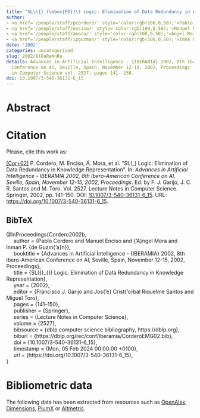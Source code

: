 ```yaml
---
title: 'SL\({}_{\mbox{FD}}\) Logic: Elimination of Data Redundancy in Knowledge Representation'
author:
- <a href='/people/staff/pcordero/' style='color:rgb(100,0,50);'>Pablo Cordero</a>
- <a href='/people/staff/enciso/' style='color:rgb(100,0,50);'>Manuel Enciso</a>
- <a href='/people/staff/amora/' style='color:rgb(100,0,50);'>Ángel Mora</a>
- <a href='/people/staff/ipguzman/' style='color:rgb(100,0,50);'>Inma P. de Guzmán</a>
date: '2002'
categories: uncategorised
slug: 2002/ElDaReKnRe
details: Advances in Artificial Intelligence - {IBERAMIA} 2002, 8th Ibero-American
  Conference on AI, Seville, Spain, November 12-15, 2002, Proceedings , Lecture Notes
  in Computer Science vol. 2527, pages 141--150.
doi: 10.1007/3-540-36131-6_15
---
```




# Abstract










# Citation
Please, cite this work as:


<a name=bib-Cordero2002b></a>[[Cor+02]](#cite-Cordero2002b) P. Cordero, M. Enciso, Á. Mora, et al. “SL\(_\mboxFD\) Logic: Elimination of Data Redundancy in Knowledge Representation”. In: _Advances in Artificial Intelligence - IBERAMIA 2002, 8th Ibero-American Conference on AI, Seville, Spain, November 12-15, 2002, Proceedings_. Ed. by F. J. Garijo, J. C. R. Santos and M. Toro. Vol. 2527. Lecture Notes in Computer Science. Springer, 2002, pp. 141-150. DOI: [10.1007/3-540-36131-6\_15](https://doi.org/10.1007%2F3-540-36131-6%5C_15). URL: [https://doi.org/10.1007/3-540-36131-6\_15](https://doi.org/10.1007/3-540-36131-6\_15).

::: {.callout-note appearance="minimal" collapse=true}

## BibTeX

@InProceedings{Cordero2002b,<br>&nbsp;&nbsp;&nbsp;&nbsp;  author = {Pablo Cordero and Manuel Enciso and {\a'A}ngel Mora and Inman P. {de Guzm{\a'a}n}},<br>&nbsp;&nbsp;&nbsp;&nbsp;  booktitle = {Advances in Artificial Intelligence - {IBERAMIA} 2002, 8th Ibero-American Conference on AI, Seville, Spain, November 12-15, 2002, Proceedings},<br>&nbsp;&nbsp;&nbsp;&nbsp;  title = {SL\({}_{\mbox{FD}}\) Logic: Elimination of Data Redundancy in Knowledge Representation},<br>&nbsp;&nbsp;&nbsp;&nbsp;  year = {2002},<br>&nbsp;&nbsp;&nbsp;&nbsp;  editor = {Francisco J. Garijo and Jos{\a'e} Crist{\a'o}bal Riquelme Santos and Miguel Toro},<br>&nbsp;&nbsp;&nbsp;&nbsp;  pages = {141--150},<br>&nbsp;&nbsp;&nbsp;&nbsp;  publisher = {Springer},<br>&nbsp;&nbsp;&nbsp;&nbsp;  series = {Lecture Notes in Computer Science},<br>&nbsp;&nbsp;&nbsp;&nbsp;  volume = {2527},<br>&nbsp;&nbsp;&nbsp;&nbsp;  bibsource = {dblp computer science bibliography, https://dblp.org},<br>&nbsp;&nbsp;&nbsp;&nbsp;  biburl = {https://dblp.org/rec/conf/iberamia/CorderoEMG02.bib},<br>&nbsp;&nbsp;&nbsp;&nbsp;  doi = {10.1007/3-540-36131-6\_15},<br>&nbsp;&nbsp;&nbsp;&nbsp;  timestamp = {Mon, 05 Feb 2024 00:00:00 +0100},<br>&nbsp;&nbsp;&nbsp;&nbsp;  url = {https://doi.org/10.1007/3-540-36131-6\_15},<br>}

:::



# Bibliometric data


The following data has been extracted from resources such as [OpenAlex](https://openalex.org/), [Dimensions](https://app.dimensions.ai/), [PlumX](https://www.elsevier.com/insights/metrics/plumx) or [Altmetric](https://www.altmetric.com/).

<div style="display: flex; justify-content: center; align-items: center; height: 100%;">
<span class="__dimensions_badge_embed__" data-doi="10.1007/3-540-36131-6_15" data-legend="always"></span></div><script async src="https://badge.dimensions.ai/badge.js" charset="utf-8"></script>

<div style="display: flex; justify-content: center; align-items: center; height: 100%;">
<a href="https://plu.mx/plum/a/?doi=10.1007/3-540-36131-6_15" class="plumx-details" data-site="plum" data-hide-when-empty="true">SL\({}_{\mbox{FD}}\) Logic: Elimination of Data Redundancy in Knowledge Representation</a></div>

<div style="display: flex; justify-content: center; align-items: center; height: 100%;">
<script type="text/javascript" src="https://d1bxh8uas1mnw7.cloudfront.net/assets/embed.js"></script><div data-badge-type="medium-donut" class="altmetric-embed" data-badge-details="right" data-doi="10.1007/3-540-36131-6_15"></div></div>


## Cites

The following graph plots the number of cites received by this work from its publication, on a yearly basis.

```r
#| echo: false
#| results: asis
#| warning: false
#| message: false
source(here::here('scripts', 'manage_publications.R'))
df <- readRDS('citation_history.rds')
plot_citation_history(df)
```



## Papers citing this work

The following is a non-exhaustive list of papers that cite this work:


<a name=bib-Aguilera_2004></a>[[1]](#cite-Aguilera_2004) G. Aguilera, P. Cordero, M. Enciso, et al. “A Non-explosive Treatment of Functional Dependencies Using Rewriting Logic”. In: _Advances in Artificial Intelligence – SBIA 2004_. Springer Berlin Heidelberg, 2004, p. 31–40. ISBN: 9783540286455. DOI: [10.1007/978-3-540-28645-5_4](https://doi.org/10.1007%2F978-3-540-28645-5_4). URL: [http://dx.doi.org/10.1007/978-3-540-28645-5_4](http://dx.doi.org/10.1007/978-3-540-28645-5_4).

<a name=bib-Belohlavek_2012></a>[[2]](#cite-Belohlavek_2012) R. Belohlavek, P. Cordero, M. Enciso, et al. “An Efficient Reasoning Method for Dependencies over Similarity and Ordinal Data”. In: _Modeling Decisions for Artificial Intelligence_. Springer Berlin Heidelberg, 2012, p. 408–419. ISBN: 9783642346200. DOI: [10.1007/978-3-642-34620-0_36](https://doi.org/10.1007%2F978-3-642-34620-0_36). URL: [http://dx.doi.org/10.1007/978-3-642-34620-0_36](http://dx.doi.org/10.1007/978-3-642-34620-0_36).

<a name=bib-Benito_Picazo_2018></a>[[3]](#cite-Benito_Picazo_2018) F. Benito-Picazo, P. Cordero, M. Enciso, et al. “Minimal generators, an affordable approach by means of massive computation”. In: _The Journal of Supercomputing_ 75.3 (Jun. 2018), p. 1350–1367. ISSN: 1573-0484. DOI: [10.1007/s11227-018-2453-z](https://doi.org/10.1007%2Fs11227-018-2453-z). URL: [http://dx.doi.org/10.1007/s11227-018-2453-z](http://dx.doi.org/10.1007/s11227-018-2453-z).

<a name=bib-Benito_Picazo_2016></a>[[4]](#cite-Benito_Picazo_2016) F. Benito-Picazo, P. Cordero, M. Enciso, et al. “Reducing the search space by closure and simplification paradigms: A parallel key finding method”. In: _The Journal of Supercomputing_ 73.1 (Jan. 2016), p. 75–87. ISSN: 1573-0484. DOI: [10.1007/s11227-016-1622-1](https://doi.org/10.1007%2Fs11227-016-1622-1). URL: [http://dx.doi.org/10.1007/s11227-016-1622-1](http://dx.doi.org/10.1007/s11227-016-1622-1).

<a name=bib-Benito_Picazo_2017></a>[[5]](#cite-Benito_Picazo_2017) F. Benito‐Picazo, M. Enciso, C. Rossi, et al. “Enhancing the conversational process by using a logical closure operator in phenotypes implications”. In: _Mathematical Methods in the Applied Sciences_ 41.3 (Feb. 2017), p. 1089–1100. ISSN: 1099-1476. DOI: [10.1002/mma.4338](https://doi.org/10.1002%2Fmma.4338). URL: [http://dx.doi.org/10.1002/mma.4338](http://dx.doi.org/10.1002/mma.4338).

<a name=bib-Cordero_2022></a>[[6]](#cite-Cordero_2022) P. Cordero, M. Enciso, D. López-Rodríguez, et al. “fcaR, Formal Concept Analysis with R”. In: _The R Journal_ 14.1 (Jun. 2022), p. 341–361. ISSN: 2073-4859. DOI: [10.32614/rj-2022-014](https://doi.org/10.32614%2Frj-2022-014). URL: [http://dx.doi.org/10.32614/rj-2022-014](http://dx.doi.org/10.32614/rj-2022-014).

<a name=bib-Cordero_2009></a>[[7]](#cite-Cordero_2009) P. Cordero, M. Enciso, A. Mora, et al. “A Complete Logic for Fuzzy Functional Dependencies over Domains with Similarity Relations”. In: _Bio-Inspired Systems: Computational and Ambient Intelligence_. Springer Berlin Heidelberg, 2009, p. 261–269. ISBN: 9783642024788. DOI: [10.1007/978-3-642-02478-8_33](https://doi.org/10.1007%2F978-3-642-02478-8_33). URL: [http://dx.doi.org/10.1007/978-3-642-02478-8_33](http://dx.doi.org/10.1007/978-3-642-02478-8_33).

<a name=bib-Cordero_20111></a>[[8]](#cite-Cordero_20111) P. Cordero, M. Enciso, A. Mora, et al. “An Efficient Algorithm for Reasoning about Fuzzy Functional Dependencies”. In: _Advances in Computational Intelligence_. Springer Berlin Heidelberg, 2011, p. 412–420. ISBN: 9783642214981. DOI: [10.1007/978-3-642-21498-1_52](https://doi.org/10.1007%2F978-3-642-21498-1_52). URL: [http://dx.doi.org/10.1007/978-3-642-21498-1_52](http://dx.doi.org/10.1007/978-3-642-21498-1_52).

<a name=bib-Cordero_2013></a>[[9]](#cite-Cordero_2013) P. Cordero, M. Enciso, A. Mora, et al. “Computing non-redundant sets of functional dependencies via simplification”. In: _2013 IEEE Symposium on Foundations of Computational Intelligence (FOCI)_. IEEE, Apr. 2013, p. 9–14. DOI: [10.1109/foci.2013.6602449](https://doi.org/10.1109%2Ffoci.2013.6602449). URL: [http://dx.doi.org/10.1109/foci.2013.6602449](http://dx.doi.org/10.1109/foci.2013.6602449).

<a name=bib-Cordero_2015></a>[[10]](#cite-Cordero_2015) P. Cordero, M. Enciso, A. Mora, et al. “Knowledge discovery in social networks by using a logic-based treatment of implications”. In: _Knowledge-Based Systems_ 87 (Oct. 2015), p. 16–25. ISSN: 0950-7051. DOI: [10.1016/j.knosys.2015.07.018](https://doi.org/10.1016%2Fj.knosys.2015.07.018). URL: [http://dx.doi.org/10.1016/j.knosys.2015.07.018](http://dx.doi.org/10.1016/j.knosys.2015.07.018).

<a name=bib-Cordero_2014></a>[[11]](#cite-Cordero_2014) P. Cordero, M. Enciso, A. Mora, et al. “A tableaux-like method to infer all minimal keys”. In: _Logic Journal of IGPL_ 22.6 (Sep. 2014), p. 1019–1044. ISSN: 1368-9894. DOI: [10.1093/jigpal/jzu025](https://doi.org/10.1093%2Fjigpal%2Fjzu025). URL: [http://dx.doi.org/10.1093/jigpal/jzu025](http://dx.doi.org/10.1093/jigpal/jzu025).

<a name=bib-Cordero_2011></a>[[12]](#cite-Cordero_2011) P. Cordero, M. Enciso, A. Mora, et al. “Specification and inference of fuzzy attributes”. In: _2011 IEEE Symposium on Foundations of Computational Intelligence (FOCI)_. IEEE, Apr. 2011, p. 107–114. DOI: [10.1109/foci.2011.5949472](https://doi.org/10.1109%2Ffoci.2011.5949472). URL: [http://dx.doi.org/10.1109/foci.2011.5949472](http://dx.doi.org/10.1109/foci.2011.5949472).

<a name=bib-Cordero_2018></a>[[13]](#cite-Cordero_2018) P. Cordero, M. Enciso, A. Mora, et al. “Inference of Mixed Information in Formal Concept Analysis”. In: _Trends in Mathematics and Computational Intelligence_. Springer International Publishing, Oct. 2018, p. 81–87. ISBN: 9783030004859. DOI: [10.1007/978-3-030-00485-9_9](https://doi.org/10.1007%2F978-3-030-00485-9_9). URL: [http://dx.doi.org/10.1007/978-3-030-00485-9_9](http://dx.doi.org/10.1007/978-3-030-00485-9_9).

<a name=bib-Cordero_2008></a>[[14]](#cite-Cordero_2008) P. Cordero, A. Mora, I. de Guzmán, et al. “Non-deterministic ideal operators: An adequate tool for formalization in Data Bases”. In: _Discrete Applied Mathematics_ 156.6 (Mar. 2008), p. 911–923. ISSN: 0166-218X. DOI: [10.1016/j.dam.2007.02.014](https://doi.org/10.1016%2Fj.dam.2007.02.014). URL: [http://dx.doi.org/10.1016/j.dam.2007.02.014](http://dx.doi.org/10.1016/j.dam.2007.02.014).

<a name=bib-Mora_2006></a>[[15]](#cite-Mora_2006) A. Mora, G. Aguilera, M. Enciso, et al. “A new closure algorithm based in logic: SLFD-Closure versus classical closures.” In: _INTELIGENCIA ARTIFICIAL_ 10.31 (Dec. 2006). ISSN: 1137-3601. DOI: [10.4114/ia.v10i31.935](https://doi.org/10.4114%2Fia.v10i31.935). URL: [http://dx.doi.org/10.4114/ia.v10i31.935](http://dx.doi.org/10.4114/ia.v10i31.935).

<a name=bib-Mora_2012></a>[[16]](#cite-Mora_2012) A. Mora, P. Cordero, M. Enciso, et al. “Closure via functional dependence simplification”. In: _International Journal of Computer Mathematics_ 89.4 (Mar. 2012), p. 510–526. ISSN: 1029-0265. DOI: [10.1080/00207160.2011.644275](https://doi.org/10.1080%2F00207160.2011.644275). URL: [http://dx.doi.org/10.1080/00207160.2011.644275](http://dx.doi.org/10.1080/00207160.2011.644275).

<a name=bib-Mora_2004></a>[[17]](#cite-Mora_2004) Á. Mora, M. Enciso, P. Cordero, et al. “An Efficient Preprocessing Transformation for Functional Dependencies Sets Based on the Substitution Paradigm”. In: _Current Topics in Artificial Intelligence_. Springer Berlin Heidelberg, 2004, p. 136–146. ISBN: 9783540259459. DOI: [10.1007/978-3-540-25945-9_14](https://doi.org/10.1007%2F978-3-540-25945-9_14). URL: [http://dx.doi.org/10.1007/978-3-540-25945-9_14](http://dx.doi.org/10.1007/978-3-540-25945-9_14).

<a name=bib-Mora_2011></a>[[18]](#cite-Mora_2011) A. Mora, I. P. de Guzmán, M. Enciso, et al. “Ideal non-deterministic operators as a formal framework to reduce the key finding problem”. In: _International Journal of Computer Mathematics_ 88.9 (Jun. 2011), p. 1860–1868. ISSN: 1029-0265. DOI: [10.1080/00207160.2010.484488](https://doi.org/10.1080%2F00207160.2010.484488). URL: [http://dx.doi.org/10.1080/00207160.2010.484488](http://dx.doi.org/10.1080/00207160.2010.484488).

<a name=bib-Rodr_guez_Lorenzo_2017></a>[[19]](#cite-Rodr_guez_Lorenzo_2017) E. Rodríguez-Lorenzo, K. Adaricheva, P. Cordero, et al. “Formation of the D-basis from implicational systems using Simplification logic”. In: _International Journal of General Systems_ 46.5 (Jul. 2017), p. 547–568. ISSN: 1563-5104. DOI: [10.1080/03081079.2017.1349632](https://doi.org/10.1080%2F03081079.2017.1349632). URL: [http://dx.doi.org/10.1080/03081079.2017.1349632](http://dx.doi.org/10.1080/03081079.2017.1349632).

<a name=bib-Rodr_guez_Lorenzo_2018></a>[[20]](#cite-Rodr_guez_Lorenzo_2018) E. Rodríguez-Lorenzo, K. Bertet, P. Cordero, et al. “Direct-optimal basis computation by means of the fusion of simplification rules”. In: _Discrete Applied Mathematics_ 249 (Nov. 2018), p. 106–119. ISSN: 0166-218X. DOI: [10.1016/j.dam.2017.12.031](https://doi.org/10.1016%2Fj.dam.2017.12.031). URL: [http://dx.doi.org/10.1016/j.dam.2017.12.031](http://dx.doi.org/10.1016/j.dam.2017.12.031).

<a name=bib-Rodr_guez_Jim_nez_2016></a>[[21]](#cite-Rodr_guez_Jim_nez_2016) J. M. Rodríguez‐Jiménez, P. Cordero, M. Enciso, et al. “Data mining algorithms to compute mixed concepts with negative attributes: an application to breast cancer data analysis”. In: _Mathematical Methods in the Applied Sciences_ 39.16 (Jan. 2016), p. 4829–4845. ISSN: 1099-1476. DOI: [10.1002/mma.3814](https://doi.org/10.1002%2Fmma.3814). URL: [http://dx.doi.org/10.1002/mma.3814](http://dx.doi.org/10.1002/mma.3814).

